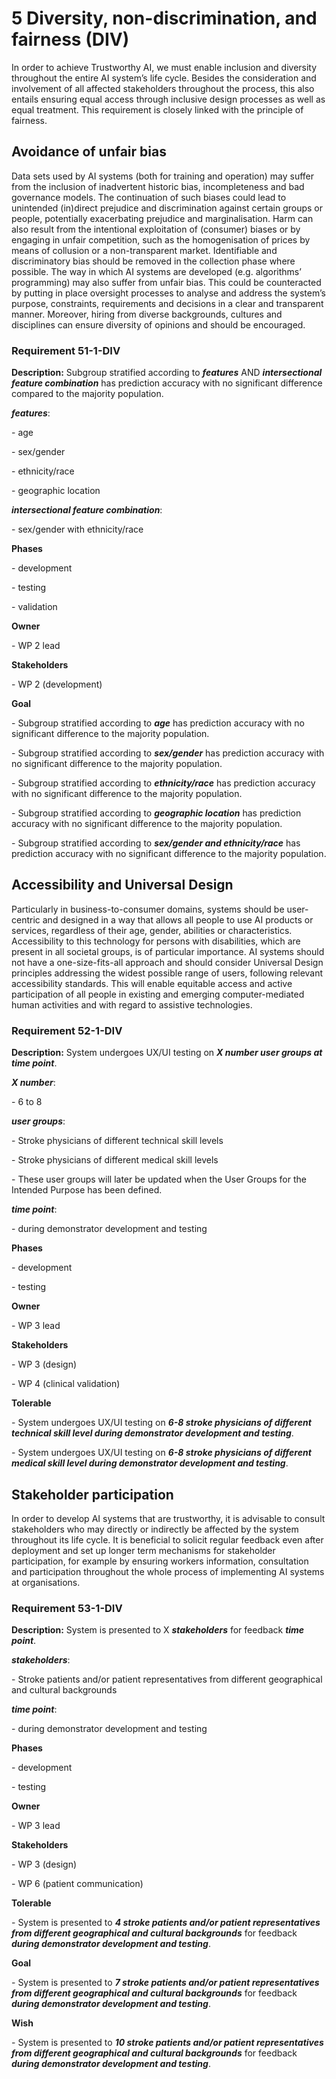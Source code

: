 # 5 Diversity, non-discrimination, and fairness (DIV)

In order to achieve Trustworthy AI, we must enable inclusion and diversity throughout the entire AI system’s life cycle. Besides the consideration and involvement of all affected stakeholders throughout the process, this also entails ensuring equal access through inclusive design processes as well as equal treatment. This requirement is closely linked with the principle of fairness.

## Avoidance of unfair bias

Data sets used by AI systems (both for training and operation) may suffer from the inclusion of inadvertent historic bias, incompleteness and bad governance models. The continuation of such biases could lead to unintended (in)direct prejudice and discrimination against certain groups or people, potentially exacerbating prejudice and marginalisation. Harm can also result from the intentional exploitation of (consumer) biases or by engaging in unfair competition, such as the homogenisation of prices by means of collusion or a non-transparent market. Identifiable and discriminatory bias should be removed in the collection phase where possible. The way in which AI systems are developed (e.g. algorithms’ programming) may also suffer from unfair bias. This could be counteracted by putting in place oversight processes to analyse and address the system’s purpose, constraints, requirements and decisions in a clear and transparent manner. Moreover, hiring from diverse backgrounds, cultures and disciplines can ensure diversity of opinions and should be encouraged.

### Requirement 51-1-DIV {#51-1-div}

**Description:** Subgroup stratified according to ***features*** AND ***intersectional feature combination*** has prediction accuracy with no significant difference compared to the majority population.

***features***:

\- age

\- sex/gender

\- ethnicity/race

\- geographic location

***intersectional feature combination***:

\- sex/gender with ethnicity/race

**Phases**

\- development

\- testing

\- validation

**Owner**

\- WP 2 lead

**Stakeholders**

\- WP 2 (development)

**Goal**

\- Subgroup stratified according to ***age*** has prediction accuracy with no significant difference to the majority population.

\- Subgroup stratified according to ***sex/gender*** has prediction accuracy with no significant difference to the majority population.

\- Subgroup stratified according to ***ethnicity/race*** has prediction accuracy with no significant difference to the majority population.

\- Subgroup stratified according to ***geographic location*** has prediction accuracy with no significant difference to the majority population.

\- Subgroup stratified according to ***sex/gender and ethnicity/race*** has prediction accuracy with no significant difference to the majority population.

## Accessibility and Universal Design

Particularly in business-to-consumer domains, systems should be user-centric and designed in a way that allows all people to use AI products or services, regardless of their age, gender, abilities or characteristics. Accessibility to this technology for persons with disabilities, which are present in all societal groups, is of particular importance. AI systems should not have a one-size-fits-all approach and should consider Universal Design principles addressing the widest possible range of users, following relevant accessibility standards. This will enable equitable access and active participation of all people in existing and emerging computer-mediated human activities and with regard to assistive technologies.

### Requirement 52-1-DIV {#52-1-div}

**Description:** System undergoes UX/UI testing on ***X number user groups at time point***.

***X number***:

\- 6 to 8

***user groups***:

\- Stroke physicians of different technical skill levels

\- Stroke physicians of different medical skill levels

\- These user groups will later be updated when the User Groups for the Intended Purpose has been defined.

***time point***:

\- during demonstrator development and testing

**Phases**

\- development

\- testing

**Owner**

\- WP 3 lead

**Stakeholders**

\- WP 3 (design)

\- WP 4 (clinical validation)

**Tolerable**

\- System undergoes UX/UI testing on ***6-8 stroke physicians of different technical skill level during demonstrator development and testing***.

\- System undergoes UX/UI testing on ***6-8 stroke physicians of different medical skill level during demonstrator development and testing***.

## Stakeholder participation

In order to develop AI systems that are trustworthy, it is advisable to consult stakeholders who may directly or indirectly be affected by the system throughout its life cycle. It is beneficial to solicit regular feedback even after deployment and set up longer term mechanisms for stakeholder participation, for example by ensuring workers information, consultation and participation throughout the whole process of implementing AI systems at organisations.

### Requirement 53-1-DIV {#53-1-div}

**Description:** System is presented to X ***stakeholders*** for feedback ***time point***.

***stakeholders***:

\- Stroke patients and/or patient representatives from different geographical and cultural backgrounds

***time point***:

\- during demonstrator development and testing

**Phases**

\- development

\- testing

**Owner**

\- WP 3 lead

**Stakeholders**

\- WP 3 (design)

\- WP 6 (patient communication)

**Tolerable**

\- System is presented to ***4 stroke patients and/or patient representatives from different geographical and cultural backgrounds*** for feedback ***during demonstrator development and testing***.

**Goal**

\- System is presented to ***7 stroke patients and/or patient representatives from different geographical and cultural backgrounds*** for feedback ***during demonstrator development and testing***.

**Wish**

\- System is presented to ***10 stroke patients and/or patient representatives from different geographical and cultural backgrounds*** for feedback ***during demonstrator development and testing***.

